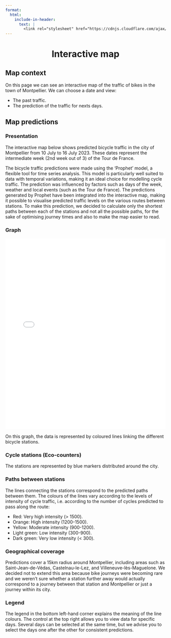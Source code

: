 ```yaml
---
format:
  html:
    include-in-header:
      text: |
        <link rel="stylesheet" href="https://cdnjs.cloudflare.com/ajax/libs/font-awesome/6.5.1/css/all.min.css">
---
```


<div style="text-align: center;">
<h1>Interactive map <i class="fas fa-map"></i></h1>
</div>

## Map context

<p class = "text"> On this page we can see an interactive map of the traffic of bikes in the town of Montpellier. We can choose a date and view: </p>

<ul class = "text"> 
    <li>The past traffic. </li>
    <li>The prediction of the traffic for nexts days. </li> 
</ul>

## Map predictions

### Presentation

<p class = "text"> The interactive map below shows predicted bicycle traffic in the city of Montpellier from 10 July to 16 July 2023. These dates represent the intermediate week (2nd week out of 3) of the Tour de France.</p>

<p class = "text"> The bicycle traffic predictions were made using the ‘Prophet’ model, a flexible tool for time series analysis. This model is particularly well suited to data with temporal variations, making it an ideal choice for modelling cycle traffic. The prediction was influenced by factors such as days of the week, weather and local events (such as the Tour de France). The predictions generated by Prophet have been integrated into the interactive map, making it possible to visualise predicted traffic levels on the various routes between stations. To make this prediction, we decided to calculate only the shortest paths between each of the stations and not all the possible paths, for the sake of optimising journey times and also to make the map easier to read. </p>

### Graph

<iframe src="/images/map_prediction_multiple_days_with_layers_and_legend.html" width="100%" height="600px" frameborder="0"></iframe>

<p class = "text"> On this graph, the data is represented by coloured lines linking the different bicycle stations. </p>

### Cycle stations (Eco-counters)

<p class = "text"> The stations are represented by blue markers distributed around the city. </p>

### Paths between stations

<p class = "text">The lines connecting the stations correspond to the predicted paths between them. The colours of the lines vary according to the levels of intensity of cycle traffic, i.e. according to the number of cycles predicted to pass along the route: </p>

<ul class = "text"> 
    <li> Red: Very high intensity (> 1500). </li>
    <li> Orange: High intensity (1200-1500). </li>
    <li> Yellow: Moderate intensity (900-1200). </li>
    <li> Light green: Low intensity (300-900). </li>
    <li> Dark green: Very low intensity (< 300). </li>
</ul>

### Geographical coverage

<p class = "text"> Predictions cover a 15km radius around Montpellier, including areas such as Saint-Jean-de-Védas, Castelnau-le-Lez, and Villeneuve-lès-Maguelone. We decided not to extend this area because bike journeys were becoming rare and we weren't sure whether a station further away would actually correspond to a journey between that station and Montpellier or just a journey within its city. </p>

### Legend

<p class = "text"> The legend in the bottom left-hand corner explains the meaning of the line colours. The control at the top right allows you to view data for specific days. Several days can be selected at the same time, but we advise you to select the days one after the other for consistent predictions. </p>